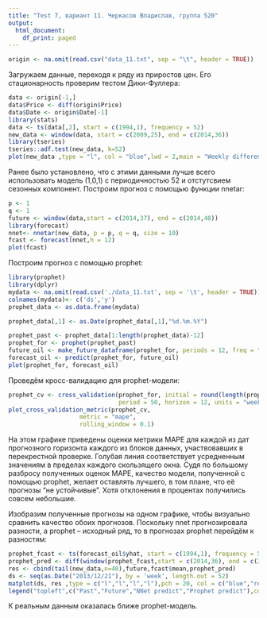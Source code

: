 ---
title: "Test 7, вариант 11. Черкасов Владислав, группа 520"
output:
  html_document:
    df_print: paged
---

```{r}
origin <- na.omit(read.csv("data_11.txt", sep = "\t", header = TRUE))
```
Загружаем данные, переходя к ряду из приростов цен. Его стационарность проверим тестом Дики-Фуллера:


```{r}
data <- origin[-1,]
data$Price <- diff(origin$Price)
data$Date <- origin$Date[-1]
library(stats)
data <- ts(data[,2], start = c(1994,1), frequency = 52)
new_data <- window(data, start = c(2009,25), end = c(2014,36))
library(tseries)
tseries::adf.test(new_data, k=52)
plot(new_data ,type = "l", col = "blue",lwd = 2,main = "Weekly difference U.S. Gasoline Prices (Dollars per Gallon)")
```

Ранее было установлено, что с этими данными лучше всего использовать модель (1,0,1) с периодичностью 52 и отстутсвием сезонных компонент. Построим прогноз с помощью функции nnetar:
```{r}
p <- 1
q <- 1
future <- window(data,start = c(2014,37), end = c(2014,48))
library(forecast)
nnet<- nnetar(new_data, p = p, q = q, size = 10)
fcast <- forecast(nnet,h = 12)
plot(fcast)
```

Построим прогноз с помощью prophet:
```{r}
library(prophet)
library(dplyr)
mydata <- na.omit(read.csv('./data_11.txt', sep = '\t', header = TRUE))
colnames(mydata)<- c('ds','y')
prophet_data <- as.data.frame(mydata)

prophet_data[,1] <- as.Date(prophet_data[,1],"%d.%m.%Y")
```

```{r}
prophet_past <- prophet_data[1:length(prophet_data)-12]
prophet_for <- prophet(prophet_past)
future_oil <- make_future_dataframe(prophet_for, periods = 12, freq = "week")
forecast_oil <- predict(prophet_for, future_oil)
plot(prophet_for, forecast_oil)
```

Проведём кросс-валидацию для prophet-модели:
```{r}
prophet_cv <- cross_validation(prophet_for, initial = round(length(prophet_data[,2])*0.5),
                               period = 50, horizon = 12, units = "weeks")
plot_cross_validation_metric(prophet_cv,
                    metric = "mape",
                    rolling_window = 0.1) 
```

На этом графике приведены оценки метрики MAPE для каждой из дат прогнозного горизонта каждого из блоков данных, участвовавших в перекрестной проверке. Голубая линия соответствует усредненным значениям в пределах каждого скользящего окна. Судя по большому разбросу полученных оценок MAPE, качество модели, полученной с помощью prophet, желает оставлять лучшего, в том плане, что её прогнозы "не устойчивые". Хотя отклонения в процентах получились совсем небольшие.

Изобразим полученные прогнозы на одном графике, чтобы визуально сравнить качество обоих прогнозов. Поскольку nnet прогнозировала разности, а prophet -- исходный ряд, то в прогнозах prophet перейдём к разностям:

```{r}
prophet_fcast <- ts(forecast_oil$yhat, start = c(1994,1), frequency = 52)
prophet_pred <- diff(window(prophet_fcast,start = c(2014,36), end = c(2014,48)))
res <- cbind(tail(new_data,n=40),future,fcast$mean,prophet_pred)
ds <- seq(as.Date("2013/12/21"), by = 'week', length.out = 52)
matplot(ds, res ,type = c("l","l","l","l"),pch = 20, col = c("blue","red","green","magenta"),lty = 1,lwd = 1,main = "NNet Forecast and Prophet Forecast")
legend("topleft",c("Past","Future","NNet predict","Prophet predict"),col = c("blue","red","green","magenta"), fill = c("blue","red","green","magenta"))

```

К реальным данным оказалась ближе prophet-модель.